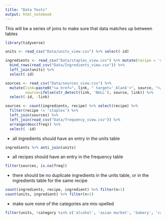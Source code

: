 ```yaml
---
title: "Data Tests"
output: html_notebook
---
```


This will be a series of joins to make sure that data matches up between tables

```r
library(tidyverse)

units <- read_csv("Data/units_view.csv") %>% select(-id)

ingredients <- read_csv("Data/staples_view.csv") %>% mutate(recipe = 'staples') %>%
  bind_rows(read_csv("Data/Ingredients_view.csv")) %>% 
  left_join(units) %>%
  select(-id)

sources <- read_csv("Data/sources_view.csv") %>% 
  mutate(link=paste0("<a href=", link, " target='_blank'>", source, "</a>"),
         source=ifelse(str_detect(link, 'NULL'), source, link)) %>%
  select(-id, -link)

sources <- count(ingredients, recipe) %>% select(recipe) %>%
  filter(recipe != 'staples') %>%
  left_join(sources) %>%
  left_join(read_csv("Data/frequency_view.csv")) %>%
  arrange(desc(freq)) %>%
  select( -id)

```

- all ingredients should have an entry in the units table
```r
ingredients %>% anti_join(units)
```

- all recipes should have an entry in the frequency table
```r
filter(sources, is.na(freq))
```
- there should be no duplicate ingredients in the units table, or in the ingredients table for the same recipe
```r
count(ingredients, recipe, ingredient) %>% filter(n>1)
count(units, ingredient) %>% filter(n>1)
```

- make sure none of the categories are mis-spelled
```r
filter(units, !category %in% c('alcohol', 'asian market', 'bakery', 'canned goods', 'dairy', 'dried goods', 'frozen food', 'meat', 'produce', 'spices')) 
```


